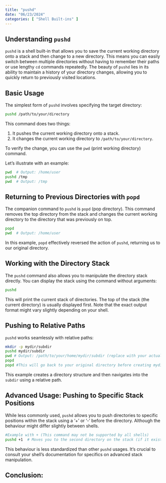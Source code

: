 ```yaml
---
title: "pushd"
date: "06/23/2024"
categories: [ "Shell Built-ins" ]
---
```

## Understanding `pushd`

`pushd` is a shell built-in that allows you to save the current working directory onto a stack and then change to a new directory. This means you can easily switch between multiple directories without having to remember their paths or use lengthy `cd` commands repeatedly.  The beauty of `pushd` lies in its ability to maintain a history of your directory changes, allowing you to quickly return to previously visited locations.

## Basic Usage

The simplest form of `pushd` involves specifying the target directory:

```bash
pushd /path/to/your/directory
```

This command does two things:

1. It pushes the current working directory onto a stack.
2. It changes the current working directory to `/path/to/your/directory`.

To verify the change, you can use the `pwd` (print working directory) command.

Let's illustrate with an example:

```bash
pwd  # Output: /home/user
pushd /tmp
pwd  # Output: /tmp
```

## Returning to Previous Directories with `popd`

The companion command to `pushd` is `popd` (pop directory). This command removes the top directory from the stack and changes the current working directory to the directory that was previously on top.

```bash
popd
pwd  # Output: /home/user
```

In this example, `popd` effectively reversed the action of `pushd`, returning us to our original directory.

##  Working with the Directory Stack

The `pushd` command also allows you to manipulate the directory stack directly.  You can display the stack using the command without arguments:

```bash
pushd
```

This will print the current stack of directories.  The top of the stack (the current directory) is usually displayed first.  Note that the exact output format might vary slightly depending on your shell.


## Pushing to Relative Paths

`pushd` works seamlessly with relative paths:

```bash
mkdir -p mydir/subdir
pushd mydir/subdir
pwd # Output: /path/to/your/home/mydir/subdir (replace with your actual path)
popd
popd #This will go back to your original directory before creating mydir/subdir.
```

This example creates a directory structure and then navigates into the `subdir` using a relative path.

## Advanced Usage: Pushing to Specific Stack Positions

While less commonly used,  `pushd` allows you to push directories to specific positions within the stack using a '+' or '-' before the directory. Although the behaviour might differ slightly between shells.


```bash
#Example with + (This command may not be supported by all shells)
pushd +1  # Moves you to the second directory on the stack (if it exists)
```

This behaviour is less standardized than other `pushd` usages. It's crucial to consult your shell's documentation for specifics on advanced stack manipulation.


## Conclusion:



